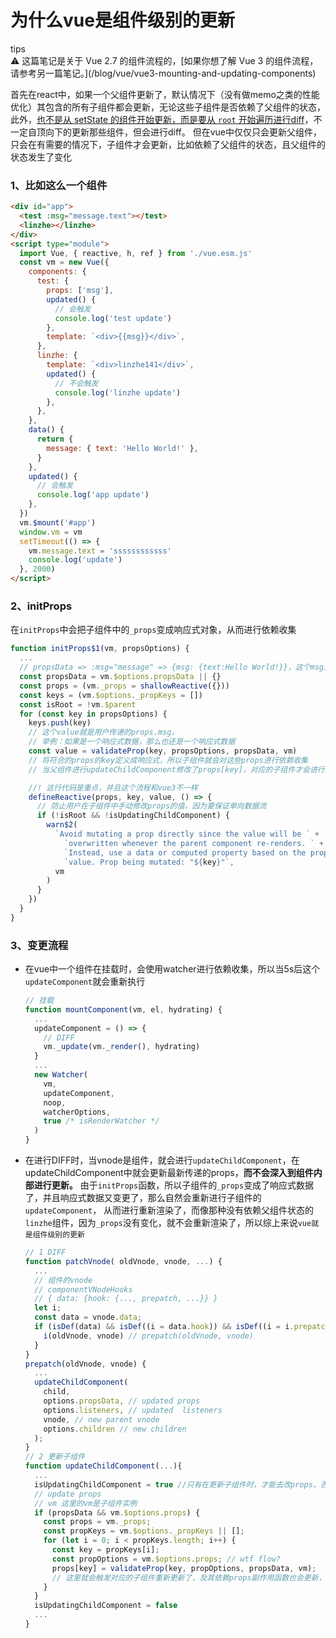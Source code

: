 # 为什么vue是组件级别的更新

<div className='tips-wrapper rounded bg-[#e9eaff] p-2'>
  <div className='font-semibold text-black'>tips</div>
  <div className='flex items-center'>
    ⚠
    <span className='ml-1 text-xs text-red-500'>
      这篇笔记是关于 Vue 2.7 的组件流程的，[如果你想了解 Vue 3
      的组件流程，请参考另一篇笔记。](/blog/vue/vue3-mounting-and-updating-components)
    </span>
  </div>
</div>

首先在react中，如果一个父组件更新了，默认情况下（没有做memo之类的性能优化）其包含的所有子组件都会更新，无论这些子组件是否依赖了父组件的状态，
此外，[也不是从 setState 的组件开始更新，而是要从 `root` 开始遍历进行diff](https://segmentfault.com/q/1010000041065111)，不一定自顶向下的更新那些组件，但会进行diff。
但在vue中仅仅只会更新父组件，只会在有需要的情况下，子组件才会更新，比如依赖了父组件的状态，且父组件的状态发生了变化

### 1、比如这么一个组件

```html filename="index.html"
<div id="app">
  <test :msg="message.text"></test>
  <linzhe></linzhe>
</div>
<script type="module">
  import Vue, { reactive, h, ref } from './vue.esm.js'
  const vm = new Vue({
    components: {
      test: {
        props: ['msg'],
        updated() {
          // 会触发
          console.log('test update')
        },
        template: `<div>{{msg}}</div>`,
      },
      linzhe: {
        template: `<div>linzhe141</div>`,
        updated() {
          // 不会触发
          console.log('linzhe update')
        },
      },
    },
    data() {
      return {
        message: { text: 'Hello World!' },
      }
    },
    updated() {
      // 会触发
      console.log('app update')
    },
  })
  vm.$mount('#app')
  window.vm = vm
  setTimeout(() => {
    vm.message.text = 'ssssssssssss'
    console.log('update')
  }, 2000)
</script>
```

### 2、initProps

在`initProps`中会把子组件中的`_props`变成响应式对象，从而进行依赖收集

```js
function initProps$1(vm, propsOptions) {
  ...
  // propsData => :msg="message" => {msg: {text:Hello World!}}，这个msg对象是父组件传递过来的响应式数据
  const propsData = vm.$options.propsData || {}
  const props = (vm._props = shallowReactive({}))
  const keys = (vm.$options._propKeys = [])
  const isRoot = !vm.$parent
  for (const key in propsOptions) {
    keys.push(key)
    // 这个value就是用户传递的props.msg，
    // 举例：如果是一个响应式数据，那么也还是一个响应式数据
    const value = validateProp(key, propsOptions, propsData, vm)
    // 将符合的props的key定义成响应式，所以子组件就会对这些props进行依赖收集
    // 当父组件进行updateChildComponent修改了props[key]，对应的子组件才会进行更新，否则不会更新

    //! 这行代码是重点，并且这个流程和vue3不一样
    defineReactive(props, key, value, () => {
      // 防止用户在子组件中手动修改props的值，因为要保证单向数据流
      if (!isRoot && !isUpdatingChildComponent) {
        warn$2(
          `Avoid mutating a prop directly since the value will be ` +
            `overwritten whenever the parent component re-renders. ` +
            `Instead, use a data or computed property based on the prop's ` +
            `value. Prop being mutated: "${key}"`,
          vm
        )
      }
    })
  }
}
```

### 3、变更流程

- 在vue中一个组件在挂载时，会使用watcher进行依赖收集，所以当5s后这个`updateComponent`就会重新执行

  ```js
  // 挂载
  function mountComponent(vm, el, hydrating) {
    ...
    updateComponent = () => {
      // DIFF
      vm._update(vm._render(), hydrating)
    }
    ...
    new Watcher(
      vm,
      updateComponent,
      noop,
      watcherOptions,
      true /* isRenderWatcher */
    )
  }

  ```

- 在进行DIFF时，当vnode是组件，就会进行`updateChildComponent`，在updateChildComponent中就会更新最新传递的props，**而不会深入到组件内部进行更新。**
  由于`initProps`函数，所以子组件的`_props`变成了响应式数据了，并且响应式数据又变更了，那么自然会重新进行子组件的`updateComponent`，
  从而进行重新渲染了，而像那种没有依赖父组件状态的`linzhe`组件，因为`_props`没有变化，就不会重新渲染了，所以综上来说`vue就是组件级别的更新`

  ```js
  // 1 DIFF
  function patchVnode( oldVnode, vnode, ...) {
    ...
    // 组件的vnode
    // componentVNodeHooks
    // { data: {hook: {..., prepatch, ...}} }
    let i;
    const data = vnode.data;
    if (isDef(data) && isDef((i = data.hook)) && isDef((i = i.prepatch))) {
      i(oldVnode, vnode) // prepatch(oldVnode, vnode)
    }
  }
  prepatch(oldVnode, vnode) {
    ...
    updateChildComponent(
      child,
      options.propsData, // updated props
      options.listeners, // updated  listeners
      vnode, // new parent vnode
      options.children // new children
    );
  }
  // 2 更新子组件
  function updateChildComponent(...){
    ...
    isUpdatingChildComponent = true //只有在更新子组件时，才能去改props，否则都会报错，保证单选数据流
    // update props
    // vm 这里的vm是子组件实例
    if (propsData && vm.$options.props) {
      const props = vm._props;
      const propKeys = vm.$options._propKeys || [];
      for (let i = 0; i < propKeys.length; i++) {
        const key = propKeys[i];
        const propOptions = vm.$options.props; // wtf flow?
        props[key] = validateProp(key, propOptions, propsData, vm);
        // 这里就会触发对应的子组件重新更新了，及其依赖props副作用函数也会更新，比如computed
      }
    }
    isUpdatingChildComponent = false
    ...
  }
  ```
